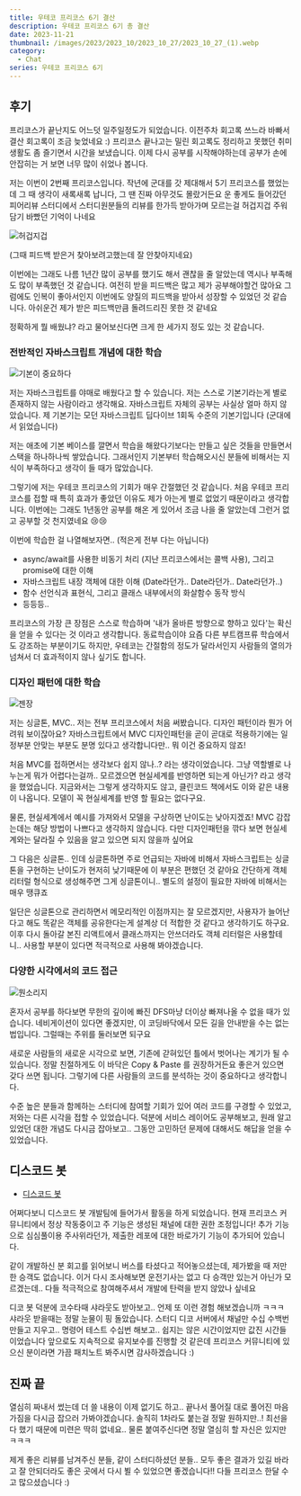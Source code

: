```yaml
---
title: 우테코 프리코스 6기 결산
description: 우테코 프리코스 6기 총 결산
date: 2023-11-21
thumbnail: /images/2023/2023_10/2023_10_27/2023_10_27_(1).webp
category:
  - Chat
series: 우테코 프리코스 6기
---
```


## 후기

프리코스가 끝난지도 어느덧 일주일정도가 되었습니다. 이전주차 회고록 쓰느라 바빠서 결산 회고록이 조금 늦었네요 :)
프리코스 끝나고는 밀린 회고록도 정리하고 못했던 취미생활도 좀 즐기면서 시간을 보냈습니다. 이제 다시 공부를 시작해야하는데 공부가 손에 안잡히는 거 보면 너무 많이 쉬었나 봅니다.

저는 이번이 2번째 프리코스입니다. 작년에 군대를 갓 제대해서 5기 프리코스를 했었는데 그 때 생각이 새록새록 납니다, 그 땐 진짜 아무것도 몰랐거든요
운 좋게도 들어갔던 피어리뷰 스터디에서 스터디원분들의 리뷰를 한가득 받아가며 모르는걸 허겁지겁 주워담기 바빴던 기억이 나네요

![허겁지겁](</images/2023/2023_11/2023_11_21/2023_11_21_(1).webp>)

(그때 피드백 받은거 찾아보려고했는데 잘 안찾아지네요)

이번에는 그래도 나름 1년간 많이 공부를 했기도 해서 괜찮을 줄 알았는데 역시나 부족해도 많이 부족했던 것 같습니다. 여전히 받을 피드백은 많고 제가 공부해야할건 많아요
그럼에도 인복이 좋아서인지 이번에도 양질의 피드백을 받아서 성장할 수 있었던 것 같습니다. 아쉬운건 제가 받은 피드백만큼 돌려드리진 못한 것 같네요

정확하게 뭘 배웠냐? 라고 물어보신다면 크게 한 세가지 정도 있는 것 같습니다.

### 전반적인 자바스크립트 개념에 대한 학습

![기본이 중요하다](</images/2023/2023_11/2023_11_21/2023_11_21_(2).webp>)

저는 자바스크립트를 야매로 배웠다고 할 수 있습니다. 저는 스스로 기본기라는게 별로 존재하지 않는 사람이라고 생각해요.
자바스크립트 자체의 공부는 사실상 얼마 하지 않았습니다. 제 기본기는 모던 자바스크립트 딥다이브 1회독 수준의 기본기입니다 (군대에서 읽었습니다)

저는 애초에 기본 베이스를 깔면서 학습을 해왔다기보다는 만들고 싶은 것들을 만들면서 스택을 하나하나씩 쌓았습니다.
그래서인지 기본부터 학습해오시신 분들에 비해서는 지식이 부족하다고 생각이 들 때가 많았습니다.

그렇기에 저는 우테코 프리코스의 기회가 매우 간절했던 것 같습니다. 처음 우테코 프리코스를 접할 때 특히 효과가 좋았던 이유도 제가 아는게 별로 없었기 때문이라고 생각합니다.
이번에는 그래도 1년동안 공부를 해온 게 있어서 조금 나을 줄 알았는데 그런거 없고 공부할 것 천지였네요 😢😢

이번에 학습한 걸 나열해보자면.. (적은게 전부 다는 아닙니다)

- async/await를 사용한 비동기 처리 (지난 프리코스에서는 콜백 사용), 그리고 promise에 대한 이해
- 자바스크립트 내장 객체에 대한 이해 (Date라던가.. Date라던가.. Date라던가..)
- 함수 선언식과 표현식, 그리고 클래스 내부에서의 화살함수 동작 방식
- 등등등..

프리코스의 가장 큰 장점은 스스로 학습하며 '내가 올바른 방향으로 향하고 있다'는 확신을 얻을 수 있다는 것 이라고 생각합니다.
동료학습이야 요즘 다른 부트캠프류 학습에서도 강조하는 부분이기도 하지만, 우테코는 간절함의 정도가 달라서인지 사람들의 열의가 넘쳐서 더 효과적이지 않나 싶기도 합니다.

### 디자인 패턴에 대한 학습

![젠장](</images/2023/2023_11/2023_11_21/2023_11_21_(3).webp>)

저는 싱글톤, MVC.. 저는 전부 프리코스에서 처음 써봤습니다. 디자인 패턴이라 뭔가 어려워 보이잖아요?
자바스크립트에서 MVC 디자인패턴을 곧이 곧대로 적용하기에는 일정부분 안맞는 부분도 분명 있다고 생각합니다만.. 뭐 이건 중요하지 않죠!

처음 MVC를 접하면서는 생각보다 쉽지 않나..? 라는 생각이었습니다. 그냥 역할별로 나누는게 뭐가 어렵다는걸까.. 모르겠으면 현실세계를 반영하면 되는게 아닌가? 라고 생각을 했었습니다.
지금와서는 그렇게 생각하지도 않고, 클린코드 책에서도 이와 같은 내용이 나옵니다. 모델이 꼭 현실세계를 반영 할 필요는 없다구요.

물론, 현실세계에서 예시를 가져와서 모델을 구상하면 난이도는 낮아지겠죠! MVC 감잡는데는 해당 방법이 나쁘다고 생각하지 않습니다.
다만 디자인패턴을 깎다 보면 현실세계와는 달라질 수 있음을 알고 있으면 되지 않을까 싶어요

그 다음은 싱글톤.. 인데 싱글톤하면 주로 언급되는 자바에 비해서 자바스크립트는 싱글톤을 구현하는 난이도가 현저히 낮기때문에 이 부분은 편했던 것 같아요
간단하게 객체 리터럴 형식으로 생성해주면 그게 싱글톤이니.. 별도의 설정이 필요한 자바에 비해서는 매우 땡큐죠

일단은 싱글톤으로 관리하면서 메모리적인 이점까지는 잘 모르겠지만, 사용자가 늘어난다고 해도 똑같은 객체를 공유한다는게 설계상 더 적합한 것 같다고 생각하기도 하구요.
이후 다시 돌아갈 본진 리액트에서 클래스까지는 안쓰더라도 객체 리터럴은 사용할테니.. 사용할 부분이 있다면 적극적으로 사용해 봐야겠습니다.

### 다양한 시각에서의 코드 접근

![뭔소리지](</images/2023/2023_11/2023_11_21/2023_11_21_(4).webp>)

혼자서 공부를 하다보면 무한의 깊이에 빠진 DFS마냥 더이상 빠져나올 수 없을 때가 있습니다.
네비게이션이 있다면 좋겠지만, 이 코딩바닥에서 모든 길을 안내받을 수는 없는 법입니다. 그럴때는 주위를 둘러보면 되구요

새로운 사람들의 새로운 시각으로 보면, 기존에 갇혀있던 틀에서 벗어나는 계기가 될 수 있습니다. 정말 친절하게도 이 바닥은 Copy & Paste 를 권장하거든요
좋은거 있으면 갖다 쓰면 됩니다. 그렇기에 다른 사람들의 코드를 분석하는 것이 중요하다고 생각합니다.

수준 높은 분들과 함께하는 스터디에 참여할 기회가 있어 여러 코드를 구경할 수 있었고, 저와는 다른 시각을 접할 수 있었습니다.
덕분에 서비스 레이어도 공부해보고, 원래 알고 있었던 대한 개념도 다시금 잡아보고.. 그동안 고민하던 문제에 대해서도 해답을 얻을 수 있었습니다.

## 디스코드 봇

- [디스코드 봇](https://github.com/woowacourse-bot/discord-bot)

어쩌다보니 디스코드 봇 개발팀에 들어가서 활동을 하게 되었습니다. 현재 프리코스 커뮤니티에서 정상 작동중이고 주 기능은 생성된 채널에 대한 권한 조정입니다!
추가 기능으로 심심풀이용 주사위라던가, 제출한 레포에 대한 바로가기 기능이 추가되어 있습니다.

같이 개발하신 분 회고를 읽어보니 버스를 타셨다고 적어놓으셨는데, 제가봤을 때 저만한 승객도 없습니다.
이거 다시 조사해보면 운전기사는 없고 다 승객만 있는거 아닌가 모르겠는데.. 다들 적극적으로 참여해주셔서 개발에 탄력을 받지 않았나 싶네요

디코 봇 덕분에 코수타때 샤라웃도 받아보고.. 언제 또 이런 경험 해보겠습니까 ㅋㅋㅋ 샤라웃 받을때는 정말 눈물이 핑 돌았습니다.
스터디 디코 서버에서 채널만 수십 수백번 만들고 지우고.. 명령어 테스트 수십번 해보고.. 쉽지는 않은 시간이었지만 값진 시간들이었습니다
앞으로도 지속적으로 유지보수를 진행할 것 같은데 프리코스 커뮤니티에 있으신 분이라면 가끔 패치노트 봐주시면 감사하겠습니다 :)

## 진짜 끝

열심히 짜내서 썼는데 더 쓸 내용이 이제 없기도 하고.. 끝나서 풀어질 대로 풀어진 마음가짐을 다시금 잡으러 가봐야겠습니다.
솔직히 1차라도 붙는걸 정말 원하지만..! 최선을 다 했기 때문에 미련은 딱히 없네요.. 물론 붙여주신다면 정말 열심히 할 자신은 있지만 ㅋㅋㅋ

제게 좋은 리뷰를 남겨주신 분들, 같이 스터디하셨던 분들.. 모두 좋은 결과가 있길 바라고 잘 안되더라도 좋은 곳에서 다시 뵐 수 있었으면 좋겠습니다!!
다들 프리코스 한달 수고 많으셨습니다 :)
